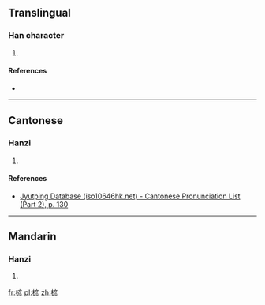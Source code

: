 ==Translingual==

===Han character===
{{Han char|rn=75|rad=木|as=09|sn=13|four=40922|canj=DYHH,DYKH|ids=⿰木彦}}

# {{defn|Han|sort=木09}}

====References====
* {{Han ref|kx=0538.350|dkj=15115|hdz=21254.140|uh=694C|ud=26956|bh=DDE9|bd=56809}}

----

==Cantonese==

===Hanzi===
{{yue-hanzi|jyut=[[ngaan4]], [[aan4]]|y=ngaan4, aan4}}

# {{defn|lang=yue|sort=木09}}

====References====
* [http://www.iso10646hk.net/jp/document/download.jsp Jyutping Database (iso10646hk.net) - Cantonese Pronunciation List (Part 2), p. 130]

----

==Mandarin==

===Hanzi===
{{cmn-hanzi|pin=[[yán]] ([[yan2]])|wg=yen<sup>2</sup>}}

# {{defn|lang=cmn|sort=木09}}

[[fr:楌]]
[[pl:楌]]
[[zh:楌]]